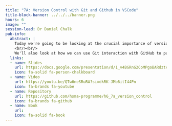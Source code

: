 ```yaml
---
title: "7A: Version Control with Git and Github in VSCode"
title-block-banner: ../../../banner.png
hours: 6
image: ""
session-lead: Dr Daniel Chalk
pub-info:
  abstract: |
    Today we're going to be looking at the crucial importance of version control, and how we can use Git - a distributed version control system - to allow us to this.  
    <br/><br/>
    We'll also look at how we can use Git interaction with GitHub to publish and work with repositories hosted online.  
  links:
  - name: Slides
    url: https://docs.google.com/presentation/d/1_v4BGRnG2CoMPgoBARdztc2dl-yciiu1dQ1qhtp3avk/edit?usp=sharing
    icon: fa-solid fa-person-chalkboard
  - name: Video
    url: https://youtu.be/QTw6neSRuRA?si=dkRK-JMb6itI44Pn
    icon: fa-brands fa-youtube
  - name: Repository
    url: https://github.com/hsma-programme/h6_7a_version_control
    icon: fa-brands fa-github
  - name: Book
    url: 
    icon: fa-solid fa-book
---
```

